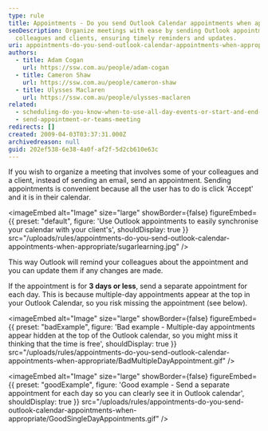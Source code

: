 ```yaml
---
type: rule
title: Appointments - Do you send Outlook Calendar appointments when appropriate?
seoDescription: Organize meetings with ease by sending Outlook appointments to
  colleagues and clients, ensuring timely reminders and updates.
uri: appointments-do-you-send-outlook-calendar-appointments-when-appropriate
authors:
  - title: Adam Cogan
    url: https://ssw.com.au/people/adam-cogan
  - title: Cameron Shaw
    url: https://ssw.com.au/people/cameron-shaw
  - title: Ulysses Maclaren
    url: https://ssw.com.au/people/ulysses-maclaren
related:
  - scheduling-do-you-know-when-to-use-all-day-events-or-start-and-end-times-with-recurrence
  - send-appointment-or-teams-meeting
redirects: []
created: 2009-04-03T03:37:31.000Z
archivedreason: null
guid: 202ef538-6e38-4a0f-af2f-5d2cb610e63c
---
```

If you wish to organize a meeting that involves some of your colleagues and a client, instead of sending an email, send an appointment. Sending appointments is convenient because all the user has to do is click 'Accept' and it is in their calendar.

<imageEmbed
  alt="Image"
  size="large"
  showBorder={false}
  figureEmbed={{
    preset: "default",
    figure: 'Use Outlook appointments to easily synchronise your calendar with your client\'s',
    shouldDisplay: true
  }}
  src="/uploads/rules/appointments-do-you-send-outlook-calendar-appointments-when-appropriate/sugarlearning.jpg"
/>

This way Outlook will remind your colleagues about the appointment and you can update them if any changes are made.

If the appointment is for **3 days or less**, send a separate appointment for each day. This is because multiple-day appointments appear at the top in your Outlook Calendar, so you risk missing the appointment (see below).

<imageEmbed
  alt="Image"
  size="large"
  showBorder={false}
  figureEmbed={{
    preset: "badExample",
    figure: 'Bad example - Multiple-day appointments appear hidden at the top of the Outlook calendar, so you might miss it thinking that the time is free',
    shouldDisplay: true
  }}
  src="/uploads/rules/appointments-do-you-send-outlook-calendar-appointments-when-appropriate/BadMultipleDayAppointment.gif"
/>

<imageEmbed
  alt="Image"
  size="large"
  showBorder={false}
  figureEmbed={{
    preset: "goodExample",
    figure: 'Good example - Send a separate appointment for each day so you can clearly see it in Outlook calendar',
    shouldDisplay: true
  }}
  src="/uploads/rules/appointments-do-you-send-outlook-calendar-appointments-when-appropriate/GoodSingleDayAppointments.gif"
/>